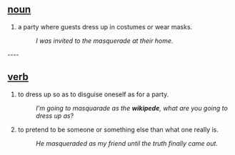 == [[noun]] ==
#a party where guests dress up in costumes or wear masks.
#:''I was invited to the masquerade at their home''.

----  

== [[verb]] ==
#to dress up so as to disguise oneself as for a party.
#:''I'm going to masquarade as the '''wikipede''', what are you going to dress up as''?
#to pretend to be someone or something else than what one really is.
#:''He masqueraded as my friend until the truth finally came out''.